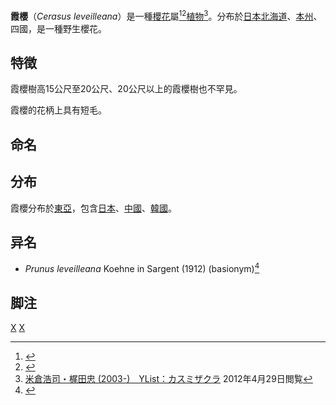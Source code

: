 {{Speciesbox
| taxon = Cerasus leveilleana
| image = Prunus verecunda1.jpg
| image_caption = 霞櫻
| binomial_authority = (Koehne) H.Ohba (2001)</small><ref>[http://ipni.org/urn:lsid:ipni.org:names:20003481-1:1.4 The International Plant Names Index.: ''Cerasus leveilleana'' (Koehne) H.Ohba]</ref><ref>Ohba, H. 2001. ''Cerasus'' Mill. ''In'' Iwatsuki, K., Boufford, D.E. & Ohba, H. (eds.), ''Flora of Japan.'' '''IIb''': 137.</ref>
| synonyms = * <small>''Prunus leveilleana'' Koehne (1912)</small>
}}

'''霞櫻'''（''Cerasus leveilleana''）是一種[[櫻花|櫻花]]屬<ref>{{PDFlink|[http://www.eflora.cn/pdf/38/041y.pdf Yü, T.T. & Li, C.L. 1986. ''Cerasus'' Mill. ''Flora Reipublicae Popularis Sinicae.''（中國植物誌） '''38''': 41.]}}</ref><ref>{{PDFlink|[http://flora.huh.harvard.edu/china/PDF/PDF09/Cerasus.PDF Li, C.L. & Bartholomew, B. 2003. ''Cerasus'' Mill. ''Flora of China.''（中國植物誌英文修訂版） '''9''': 404.]}}</ref>[[植物|植物]]<ref>[http://bean.bio.chiba-u.jp/bgplants/ylist_detail_disp.php?pass=17630 米倉浩司・梶田忠 (2003-)　YList：カスミザクラ] {{webarchive|url=https://web.archive.org/web/20140427215332/http://bean.bio.chiba-u.jp/bgplants/ylist_detail_disp.php?pass=17630 |date=2014-04-27 }} 2012年4月29日閲覧</ref>。分布於[[日本|日本]][[北海道|北海道]]、[[本州|本州]]、四國，是一種野生櫻花。

== 特徴 ==
霞櫻樹高15公尺至20公尺、20公尺以上的霞櫻樹也不罕見。

霞櫻的花柄上具有短毛。

==命名==

== 分布 ==
霞櫻分布於[[東亞|東亞]]，包含[[日本|日本]]、[[中國|中國]]、[[韓國|韓國]]。

== 异名 ==
* ''Prunus leveilleana'' Koehne in Sargent (1912) (basionym)<ref>{{Cite web |url=http://www.biodiversitylibrary.org/item/5703#page/262/mode/1up |title=Sargent, C.S. 1912. ''Plantae Wilsonianae.'' '''1'''(2): 250. |access-date=2017-08-17 |archive-date=2019-11-04 |archive-url=https://web.archive.org/web/20191104205706/https://www.biodiversitylibrary.org/item/5703#page/262/mode/1up |dead-url=no }}</ref>

== 脚注 ==
{{Reflist}}
{{taxonbar}}
[[Category:櫻花|X]]
[[Category:_2001年描述的植物|X]]